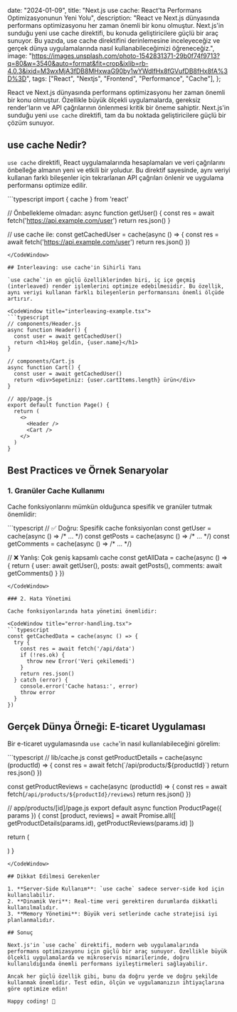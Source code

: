 
  date: "2024-01-09",
  title: "Next.js use cache: React'ta Performans Optimizasyonunun Yeni Yolu",
  description:
    "React ve Next.js dünyasında performans optimizasyonu her zaman önemli bir konu olmuştur. Next.js'in sunduğu yeni use cache direktifi, bu konuda geliştiricilere güçlü bir araç sunuyor. Bu yazıda, use cache direktifini derinlemesine inceleyeceğiz ve gerçek dünya uygulamalarında nasıl kullanabileceğimizi öğreneceğiz.",
  image:
    "https://images.unsplash.com/photo-1542831371-29b0f74f9713?q=80&w=3540&auto=format&fit=crop&ixlib=rb-4.0.3&ixid=M3wxMjA3fDB8MHxwaG90by1wYWdlfHx8fGVufDB8fHx8fA%3D%3D",
  tags: ["React", "Nextjs", "Frontend", "Performance", "Cache"],
};


React ve Next.js dünyasında performans optimizasyonu her zaman önemli bir konu olmuştur. Özellikle büyük ölçekli uygulamalarda, gereksiz render'ların ve API çağrılarının önlenmesi kritik bir öneme sahiptir. Next.js'in sunduğu yeni `use cache` direktifi, tam da bu noktada geliştiricilere güçlü bir çözüm sunuyor.

## use cache Nedir?

`use cache` direktifi, React uygulamalarında hesaplamaları ve veri çağrılarını önbelleğe almanın yeni ve etkili bir yoludur. Bu direktif sayesinde, aynı veriyi kullanan farklı bileşenler için tekrarlanan API çağrıları önlenir ve uygulama performansı optimize edilir.

<CodeWindow title="cache-example.tsx">
```typescript
import { cache } from 'react'

// Önbellekleme olmadan:
async function getUser() {
const res = await fetch('https://api.example.com/user')
return res.json()
}

// use cache ile:
const getCachedUser = cache(async () => {
const res = await fetch('https://api.example.com/user')
return res.json()
})

````
</CodeWindow>

## Interleaving: use cache'in Sihirli Yanı

`use cache`'in en güçlü özelliklerinden biri, iç içe geçmiş (interleaved) render işlemlerini optimize edebilmesidir. Bu özellik, aynı veriyi kullanan farklı bileşenlerin performansını önemli ölçüde artırır.

<CodeWindow title="interleaving-example.tsx">
```typescript
// components/Header.js
async function Header() {
  const user = await getCachedUser()
  return <h1>Hoş geldin, {user.name}</h1>
}

// components/Cart.js
async function Cart() {
  const user = await getCachedUser()
  return <div>Sepetiniz: {user.cartItems.length} ürün</div>
}

// app/page.js
export default function Page() {
  return (
    <>
      <Header />
      <Cart />
    </>
  )
}
````

</CodeWindow>

## Best Practices ve Örnek Senaryolar

### 1. Granüler Cache Kullanımı

Cache fonksiyonlarını mümkün olduğunca spesifik ve granüler tutmak önemlidir:

<CodeWindow title="best-practices.tsx">
```typescript
// ✅ Doğru: Spesifik cache fonksiyonları
const getUser = cache(async () => /* ... */)
const getPosts = cache(async () => /* ... */)
const getComments = cache(async () => /* ... */)

// ❌ Yanlış: Çok geniş kapsamlı cache
const getAllData = cache(async () => {
return {
user: await getUser(),
posts: await getPosts(),
comments: await getComments()
}
})

````
</CodeWindow>

### 2. Hata Yönetimi

Cache fonksiyonlarında hata yönetimi önemlidir:

<CodeWindow title="error-handling.tsx">
```typescript
const getCachedData = cache(async () => {
  try {
    const res = await fetch('/api/data')
    if (!res.ok) {
      throw new Error('Veri çekilemedi')
    }
    return res.json()
  } catch (error) {
    console.error('Cache hatası:', error)
    throw error
  }
})
````

</CodeWindow>

## Gerçek Dünya Örneği: E-ticaret Uygulaması

Bir e-ticaret uygulamasında `use cache`'in nasıl kullanılabileceğini görelim:

<CodeWindow title="e-commerce-example.tsx">
```typescript
// lib/cache.js
const getProductDetails = cache(async (productId) => {
  const res = await fetch(`/api/products/${productId}`)
  return res.json()
})

const getProductReviews = cache(async (productId) => {
const res = await fetch(`/api/products/${productId}/reviews`)
return res.json()
})

// app/products/[id]/page.js
export default async function ProductPage({ params }) {
const [product, reviews] = await Promise.all([
getProductDetails(params.id),
getProductReviews(params.id)
])

return (

<div>
  <ProductHeader product={product} />
  <ProductReviews reviews={reviews} />
</div>
) }

```
</CodeWindow>

## Dikkat Edilmesi Gerekenler

1. **Server-Side Kullanım**: `use cache` sadece server-side kod için kullanılabilir.
2. **Dinamik Veri**: Real-time veri gerektiren durumlarda dikkatli kullanılmalıdır.
3. **Memory Yönetimi**: Büyük veri setlerinde cache stratejisi iyi planlanmalıdır.

## Sonuç

Next.js'in `use cache` direktifi, modern web uygulamalarında performans optimizasyonu için güçlü bir araç sunuyor. Özellikle büyük ölçekli uygulamalarda ve mikroservis mimarilerinde, doğru kullanıldığında önemli performans iyileştirmeleri sağlayabilir.

Ancak her güçlü özellik gibi, bunu da doğru yerde ve doğru şekilde kullanmak önemlidir. Test edin, ölçün ve uygulamanızın ihtiyaçlarına göre optimize edin!

Happy coding! 🚀
```
